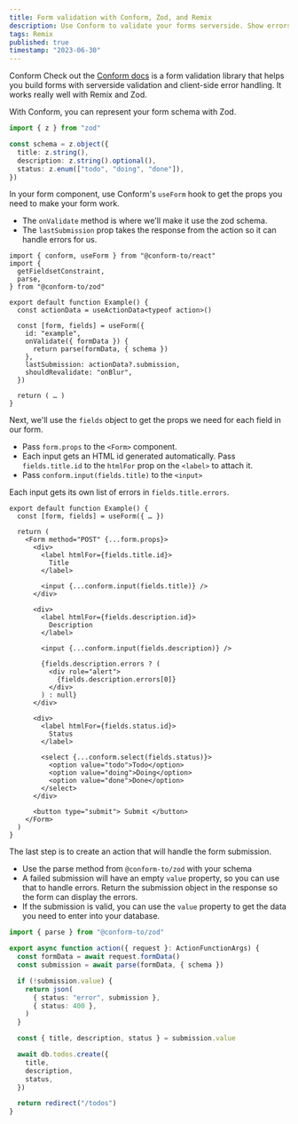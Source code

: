 ```yaml
---
title: Form validation with Conform, Zod, and Remix
description: Use Conform to validate your forms serverside. Show errors on the client. Use Zod to generate your form schema.
tags: Remix
published: true
timestamp: "2023-06-30"
---
```


Conform<SideNote> Check out the [Conform docs](https://conform.guide/) </SideNote> is a form validation library that helps you build forms with serverside validation and client-side error handling. It works really well with Remix and Zod.

With Conform, you can represent your form schema with Zod.

```ts
import { z } from "zod"

const schema = z.object({
  title: z.string(),
  description: z.string().optional(),
  status: z.enum(["todo", "doing", "done"]),
})
```

In your form component, use Conform's `useForm` hook to get the props you need to make your form work.

- The `onValidate` method is where we'll make it use the zod schema.
- The `lastSubmission` prop takes the response from the action so it can handle errors for us.

```tsx
import { conform, useForm } from "@conform-to/react"
import {
  getFieldsetConstraint,
  parse,
} from "@conform-to/zod"

export default function Example() {
  const actionData = useActionData<typeof action>()

  const [form, fields] = useForm({
    id: "example",
    onValidate({ formData }) {
      return parse(formData, { schema })
    },
    lastSubmission: actionData?.submission,
    shouldRevalidate: "onBlur",
  })

  return ( … )
}
```

Next, we'll use the `fields` object to get the props we need for each field in our form.

- Pass `form.props` to the `<Form>` component.
- Each input gets an HTML id generated automatically. Pass `fields.title.id` to the `htmlFor` prop on the `<label>` to attach it.
- Pass `conform.input(fields.title)` to the `<input>`

Each input gets its own list of errors in `fields.title.errors`.

```tsx
export default function Example() {
  const [form, fields] = useForm({ … })

  return (
    <Form method="POST" {...form.props}>
      <div>
        <label htmlFor={fields.title.id}>
          Title
        </label>

        <input {...conform.input(fields.title)} />
      </div>

      <div>
        <label htmlFor={fields.description.id}>
          Description
        </label>

        <input {...conform.input(fields.description)} />

        {fields.description.errors ? (
          <div role="alert">
            {fields.description.errors[0]}
          </div>
        ) : null}
      </div>

      <div>
        <label htmlFor={fields.status.id}>
          Status
        </label>

        <select {...conform.select(fields.status)}>
          <option value="todo">Todo</option>
          <option value="doing">Doing</option>
          <option value="done">Done</option>
        </select>
      </div>

      <button type="submit"> Submit </button>
    </Form>
  )
}
```

The last step is to create an action that will handle the form submission.

- Use the parse method from `@conform-to/zod` with your schema
- A failed submission will have an empty `value` property, so you can use that to handle errors. Return the submission object in the response so the form can display the errors.
- If the submission is valid, you can use the `value` property to get the data you need to enter into your database.

```ts
import { parse } from "@conform-to/zod"

export async function action({ request }: ActionFunctionArgs) {
  const formData = await request.formData()
  const submission = await parse(formData, { schema })

  if (!submission.value) {
    return json(
      { status: "error", submission },
      { status: 400 },
    )
  }

  const { title, description, status } = submission.value

  await db.todos.create({
    title,
    description,
    status,
  })

  return redirect("/todos")
}
```
